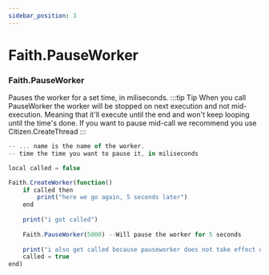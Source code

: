 ```yaml
---
sidebar_position: 3
---
```


# Faith.PauseWorker

### Faith.PauseWorker
Pauses the worker for a set time, in miliseconds.
:::tip Tip
When you call PauseWorker the worker will be stopped on next execution and not mid-execution. Meaning that it'll execute until the end and won't keep looping until the time's done.
If you want to pause mid-call we recommend you use Citizen.CreateThread
:::

```jsx title="sprint Example"
-- ... name is the name of the worker.
-- time the time you want to pause it, in miliseconds

local called = false

Faith.CreateWorker(function() 
    if called then
        print("here we go again, 5 seconds later")
    end
    
    print("i got called")
    
    Faith.PauseWorker(5000) --Will pause the worker for 5 seconds
    
    print("i also get called because pauseworker does not take effect until it's fully executed)
    called = true  
end)
```